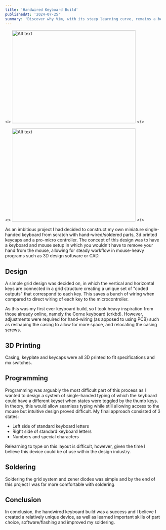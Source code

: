 ```yaml
---
title: 'Handwired Keyboard Build'
publishedAt: '2024-07-25'
summary: 'Discover why Vim, with its steep learning curve, remains a beloved tool among developers for editing code efficiently and effectively.'
---
```


<>
  <img src="/images/KB_finished_crop.png" alt="Alt text" width="400" height="300" />
</>

<>
  <img src="/images/kbd_electronics.jpg" alt="Alt text" width="400" height="300" />
</>

As an imbitious project I had decided to construct my own miniature single-handed keyboard from scratch with hand-wired/soldered parts, 3d printed keycaps and a pro-micro controller.
The concept of this design was to have a keyboard and mouse setup in which you wouldn't have to remove your hand from the mouse, allowing for steady workflow in mouse-heavy programs such as 3D design software or CAD.

## Design

A simple grid design was decided on, in which the vertical and horizontal keys are connected in a grid structure creating a unique set of "coded outputs" that correspond to each key.
This saves a bunch of wiring when compared to direct wiring of each key to the microcontroller.

As this was my first ever keyboard build, so I took heavy inspiration from those already online, namely the Corne keyboard (crkbd). However, adjustments were required for hand-wiring
(as apposed to using PCB) such as reshaping the casing to allow for more space, and relocating the casing screws.

## 3D Printing
Casing, keyplate and keycaps were all 3D printed to fit specifications and mx switches.

## Programming
Programming was arguably the most difficult part of this process as I wanted to design a system of single-handed typing of which the keyboard could have a different keyset when states were
toggled by the thumb keys. In theory, this would allow seamless typing while still allowing access to the mouse but intuitive design proved difficult. My final approach consisted of 3 states:
* Left side of standard keyboard letters
* Right side of standard keyboard letters
* Numbers and special characters

Relearning to type on this layout is difficult, however, given the time I believe this device could be of use within the design industry.

## Soldering
Soldering the grid system and zener diodes was simple and by the end of this project I was far more comfortable with soldering.

## Conclusion

In conclusion, the handwired keyboard build was a success and I believe I created a relatively unique device, as well as learned important skills of part choice, software/flashing and improved my soldering.
